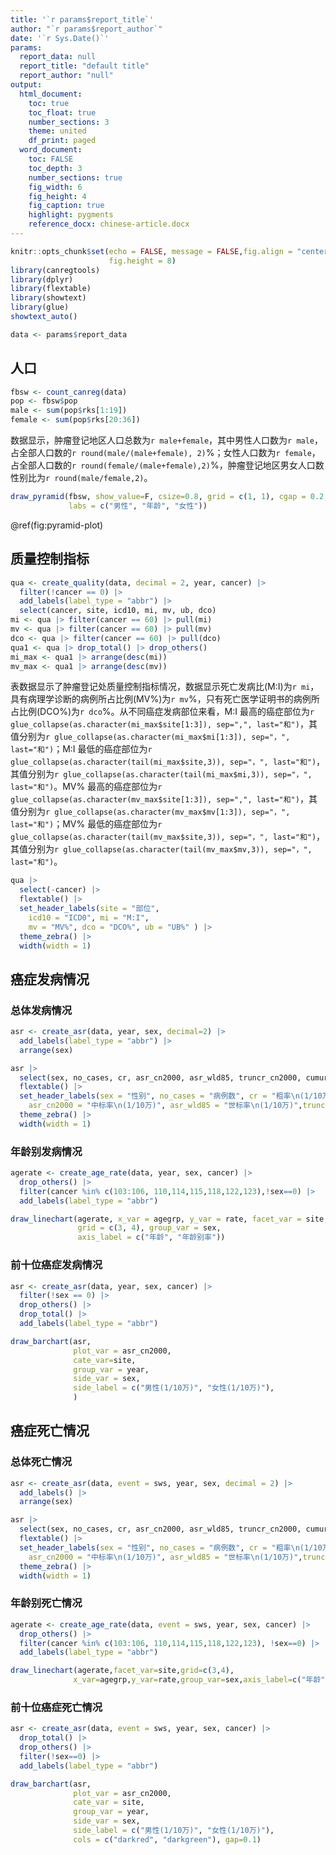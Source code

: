 ```yaml
---
title: '`r params$report_title`'
author: "`r params$report_author`"
date: '`r Sys.Date()`'
params:
  report_data: null
  report_title: "default title"
  report_author: "null"
output:
  html_document:
    toc: true
    toc_float: true
    number_sections: 3
    theme: united
    df_print: paged
  word_document:
    toc: FALSE
    toc_depth: 3
    number_sections: true
    fig_width: 6
    fig_height: 4
    fig_caption: true
    highlight: pygments
    reference_docx: chinese-article.docx
---
```


```r
knitr::opts_chunk$set(echo = FALSE, message = FALSE,fig.align = "center",
                      fig.height = 8)
library(canregtools)
library(dplyr)
library(flextable)
library(showtext)
library(glue)
showtext_auto()
```

```r
data <- params$report_data
```

## 人口

```r
fbsw <- count_canreg(data)
pop <- fbsw$pop
male <- sum(pop$rks[1:19])
female <- sum(pop$rks[20:36])
```

数据显示，肿瘤登记地区人口总数为`r male+female`，其中男性人口数为`r male`，占全部人口数的`r round(male/(male+female), 2)`%；女性人口数为`r female`，占全部人口数的`r round(female/(male+female),2)`%，肿瘤登记地区男女人口数性别比为`r round(male/female,2)`。


```r
draw_pyramid(fbsw, show_value=F, csize=0.8, grid = c(1, 1), cgap = 0.2,
             labs = c("男性", "年龄", "女性"))
```

\@ref(fig:pyramid-plot)

## 质量控制指标

```r
qua <- create_quality(data, decimal = 2, year, cancer) |> 
  filter(!cancer == 0) |> 
  add_labels(label_type = "abbr") |> 
  select(cancer, site, icd10, mi, mv, ub, dco) 
mi <- qua |> filter(cancer == 60) |> pull(mi)
mv <- qua |> filter(cancer == 60) |> pull(mv)
dco <- qua |> filter(cancer == 60) |> pull(dco)
qua1 <- qua |> drop_total() |> drop_others()
mi_max <- qua1 |> arrange(desc(mi))
mv_max <- qua1 |> arrange(desc(mv))
```

表数据显示了肿瘤登记处质量控制指标情况，数据显示死亡发病比(M:I)为`r mi`，具有病理学诊断的病例所占比例(MV%)为`r mv`%，只有死亡医学证明书的病例所占比例(DCO%)为`r dco`%。从不同癌症发病部位来看，M:I 最高的癌症部位为`r glue_collapse(as.character(mi_max$site[1:3]), sep=",", last="和")`，其值分别为`r glue_collapse(as.character(mi_max$mi[1:3]), sep="，", last="和")`；M:I 最低的癌症部位为`r glue_collapse(as.character(tail(mi_max$site,3)), sep="，", last="和")`，其值分别为`r glue_collapse(as.character(tail(mi_max$mi,3)), sep="，", last="和")`。MV% 最高的癌症部位为`r glue_collapse(as.character(mv_max$site[1:3]), sep=",", last="和")`，其值分别为`r glue_collapse(as.character(mv_max$mv[1:3]), sep="，", last="和")`；MV% 最低的癌症部位为`r glue_collapse(as.character(tail(mv_max$site,3)), sep="，", last="和")`，其值分别为`r glue_collapse(as.character(tail(mv_max$mv,3)), sep="，", last="和")`。

```r
qua |>
  select(-cancer) |> 
  flextable() |> 
  set_header_labels(site = "部位", 
    icd10 = "ICD0", mi = "M:I",
    mv = "MV%", dco = "DCO%", ub = "UB%" ) |> 
  theme_zebra() |>  
  width(width = 1)
```

## 癌症发病情况
### 总体发病情况

```r
asr <- create_asr(data, year, sex, decimal=2) |> 
  add_labels(label_type = "abbr") |>
  arrange(sex)
```

```r
asr |> 
  select(sex, no_cases, cr, asr_cn2000, asr_wld85, truncr_cn2000, cumur) |> 
  flextable() |> 
  set_header_labels(sex = "性别", no_cases = "病例数", cr = "粗率\n(1/10万)",
    asr_cn2000 = "中标率\n(1/10万)", asr_wld85 = "世标率\n(1/10万)",truncr_cn2000="截缩率\n35-64岁(1/10万)", cumur = "累积率\n(0-74岁, %)" ) |>
  theme_zebra() |>  
  width(width = 1)
```

### 年龄别发病情况

```r
agerate <- create_age_rate(data, year, sex, cancer) |> 
  drop_others() |> 
  filter(cancer %in% c(103:106, 110,114,115,118,122,123),!sex==0) |> 
  add_labels(label_type = "abbr")

```

```r
draw_linechart(agerate, x_var = agegrp, y_var = rate, facet_var = site,
               grid = c(3, 4), group_var = sex,
               axis_label = c("年龄", "年龄别率"))
```



### 前十位癌症发病情况

```r
asr <- create_asr(data, year, sex, cancer) |> 
  filter(!sex == 0) |>
  drop_others() |> 
  drop_total() |> 
  add_labels(label_type = "abbr")
```
```r
draw_barchart(asr,
              plot_var = asr_cn2000,
              cate_var=site,
              group_var = year,
              side_var = sex,
              side_label = c("男性(1/10万)", "女性(1/10万)"),
              )
```



## 癌症死亡情况
### 总体死亡情况

```r
asr <- create_asr(data, event = sws, year, sex, decimal = 2) |>
  add_labels() |>
  arrange(sex)
```

```r
asr |> 
  select(sex, no_cases, cr, asr_cn2000, asr_wld85, truncr_cn2000, cumur) |> 
  flextable() |> 
  set_header_labels(sex = "性别", no_cases = "病例数", cr = "粗率\n(1/10万)",
    asr_cn2000 = "中标率\n(1/10万)", asr_wld85 = "世标率\n(1/10万)",truncr_cn2000="截缩率\n35-64岁(1/10万)", cumur = "累积率\n(0-74岁, %)" ) |>
  theme_zebra() |>  
  width(width = 1)
```

### 年龄别死亡情况


```r
agerate <- create_age_rate(data, event = sws, year, sex, cancer) |> 
  drop_others() |>
  filter(cancer %in% c(103:106, 110,114,115,118,122,123), !sex==0) |> 
  add_labels(label_type = "abbr")
```

```r
draw_linechart(agerate,facet_var=site,grid=c(3,4),
              x_var=agegrp,y_var=rate,group_var=sex,axis_label=c("年龄","年龄别率"))
```


### 前十位癌症死亡情况

```r
asr <- create_asr(data, event = sws, year, sex, cancer) |> 
  drop_total() |> 
  drop_others() |> 
  filter(!sex==0) |> 
  add_labels(label_type = "abbr")
```

```r
draw_barchart(asr,
              plot_var = asr_cn2000,
              cate_var = site,
              group_var = year,
              side_var = sex,
              side_label = c("男性(1/10万)", "女性(1/10万)"),
              cols = c("darkred", "darkgreen"), gap=0.1)
```

